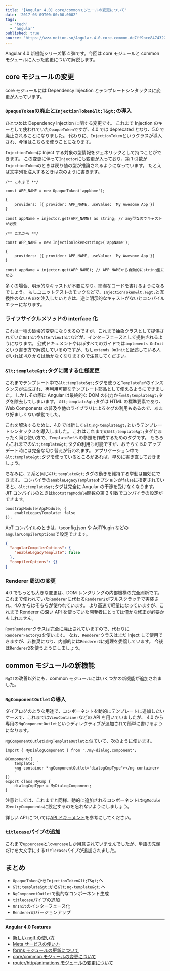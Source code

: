 ```yaml
---
title: '[Angular 4.0] core/commonモジュールの変更について'
date: '2017-03-09T00:00:00.000Z'
tags:
  - 'tech'
  - 'angular'
published: true
source: 'https://www.notion.so/Angular-4-0-core-common-de7ff9bce8474322bc47d3f686b88db6'
---
```


Angular 4.0 新機能シリーズ第 4 弾です。今回は core モジュールと common モジュールに入った変更について解説します。

## core モジュールの変更

core モジュールには Dependency Injection とテンプレートシンタックスに変更が入っています。

### `OpaqueToken`の廃止と`InjectionToken&lt;T&gt;`の導入

ひとつめは Dependency Injection に関する変更です。 これまで Injection のキーとして使われていた`OpaqueToken`ですが、4.0 では deprecated となり、5.0 で廃止されることになりました。 代わりに、`InjectionToken`というクラスが導入され、今後はこちらを使うことになります。

`InjectionToken`は Inject する対象の型情報をジェネリックとして持つことができます。 この変更に伴って`Injector`にも変更が入っており、第 1 引数が`InjectionToken`のときは戻り値の型が推論されるようになっています。 たとえば文字列を注入するときは次のように書きます。

```plaintext
/** これまで **/

const APP_NAME = new OpaqueToken('appName');

{
    providers: [{ provider: APP_NAME, useValue: 'My Awesome App'}]
}

const appName = injector.get(APP_NAME) as string; // any型なのでキャストが必要

/** これから **/

const APP_NAME = new InjectionToken<string>('appName');

{
    providers: [{ provider: APP_NAME, useValue: 'My Awesome App'}]
}

const appName = injector.get(APP_NAME); // APP_NAMEから自動的にstring型になる
```

多くの場合、明示的なキャストが不要になり、簡潔なコードを書けるようになるでしょう。 もしユニットテストのモックなどで、`InjectionToken&lt;T&gt;`と互換性のないものを注入したいときは、逆に明示的なキャストがないとコンパイルエラーになります。

### ライフサイクルメソッドの interface 化

これは一種の破壊的変更になりえるのですが、これまで抽象クラスとして提供されていた`OnInit`や`AfterViewInit`などが、インターフェースとして提供されるようになります。 公式ドキュメントやほぼすべてのガイドでは`implements OnInit`という書き方で解説しているのですが、もし`extends OnInit`と記述している人がいれば 4.0 からは動かなくなりますので注意してください。

### `&lt;template&gt;`タグに関する仕様変更

これまでテンプレート中で`&lt;template&gt;`タグを使うと`TemplateRef`のインスタンスが生成され、再利用可能なテンプレート部品として使えるようにできました。 しかしその際に Angular は最終的な DOM の出力から`&lt;template&gt;`タグを除去してしまいます。 `&lt;template&gt;`タグは HTML の標準要素であり、Web Components の普及や他のライブラリによるタグの利用もあるので、あまり好ましくない挙動でした。

これを解決するために、4.0 では新しく`&lt;ng-template&gt;`というテンプレートシンタックスを導入しました。 これはこれまでの`&lt;template&gt;`タグとまったく同じ使い方で、`TemplateRef`への参照を作成するためのタグです。 もちろんこれまでの`&lt;template&gt;`タグの利用も可能ですが、おそらく 5.0 アップデート時には完全な切り替えが行われます。 アプリケーション中で`&lt;template&gt;`タグを使っているところがあれば、早めに書き直しておきましょう。

ちなみに、2 系と同じ`&lt;template&gt;`タグの動きを維持する挙動は無効にできます。 コンパイラの`enableLegacyTemplate`オプションが`false`に指定されていると、`&lt;template&gt;`タグは完全に Angular の干渉を受けなくなります。 JiT コンパイルのときは`bootstrapModule`関数の第 2 引数でコンパイラの設定ができます。

```plaintext
boostrapModule(AppModule, {
    enableLegacyTemplate: false
});
```

AoT コンパイルのときは、tsconfig.json や AoTPlugin などの`angularCompilerOptions`で設定できます。

```json
{
  "angularCompilerOptions": {
    "enableLegacyTemplate": false
  },
  "compilerOptions": {}
}
```

### Renderer 周辺の変更

4.0 でもっとも大きな変更は、DOM レンダリングの内部機構の完全刷新です。 これまで使われていた`Renderer`に代わる`Renderer2`がフルスクラッチで実装され、4.0 からはそちらが使われています。 より高速で軽量になっていますが、これまで Renderer の深い API を使っていた開発者にとっては僅かな修正が必要かもしれません。

`RootRenderer`クラスは完全に廃止されていますので、代わりに`RendererFactory2`を使います。 なお、`Renderer`クラスはまだ Inject して使用できますが、非推奨になり、内部的には`Renderer2`に処理を委譲しています。 今後は`Renderer2`を使うようにしましょう。

## common モジュールの新機能

`NgIf`の改善以外にも、common モジュールにはいくつかの新機能が追加されました。

### `NgComponentOutlet`の導入

ダイアログのような用途で、コンポーネントを動的にテンプレートに追加したいケースで、これまでは`ViewContainer`などの API を用いていましたが、 4.0 から専用の`NgComponentOutlet`というディレクティブが追加されて簡単に書けるようになります。

`NgComponentOutlet`は`NgTemplateOutlet`と似ていて、次のように使います。

```plaintext
import { MyDialogComponent } from './my-dialog.component';

@Component({
    template: `
    <ng-container *ngComponentOutlet="dialogCmpType"></ng-container>
    `
})
export class MyCmp {
    dialogCmpType = MyDialogComponent;
}
```

注意としては、これまでと同様、動的に追加されるコンポーネントは`NgModule`の`entryComponents`に設定するのを忘れないようにしましょう。

詳しい API については[API ドキュメント](https://github.com/angular/angular/blob/master/modules/%40angular/common/src/directives/ng_component_outlet.ts#L13-L70)を参考にしてください。

### `titlecase`パイプの追加

これまで`uppercase`と`lowercase`しか用意されていませんでしたが、単語の先頭だけを大文字にする`titlecase`パイプが追加されました。

## まとめ

- `OpaqueToken`から`InjectionToken&lt;T&gt;`へ
- `&lt;template&gt;`から`&lt;ng-template&gt;`へ
- `NgComponentOutlet`で動的なコンポーネント生成
- `titlecase`パイプの追加
- `OnInit`のインターフェース化
- `Renderer`のバージョンアップ

---

**Angular 4.0 Features**

- [新しい ngIf の使い方](/post/ng4-feature-ngif/)
- [Meta サービスの使い方](/post/ng4-feature-meta-service/)
- [forms モジュールの更新について](/post/ng4-feature-forms-update/)
- [core/common モジュールの変更について](/post/ng4-feature-core-update/)
- [router/http/animations モジュールの変更について](/post/ng4-feature-libs-update/)
